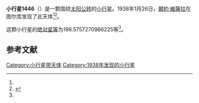 {{Infobox planet
| bgcolour = #FFFFC0
| name = 1446 Sillanpaa
| symbol = 
| image = 
| caption = 
| discovery = yes
| discovery_ref = 
| discoverer = [[爾約·維薩拉|爾約·維薩拉]]
| discovery_site = [[图尔库|图尔库]] 
| discovered = 1938年1月26日
| designations = yes
| mp_name = 
| named_after = 
| alt_names = 1938 BA/ 1935 GB / 1952 HQ3 / 1955 DQ / 1965 EA
| mp_category = [[主带小行星|主带小行星]]
| orbit_ref = <ref name="a">[http://ssd.jpl.nasa.gov/sbdb.cgi?sstr=1446 1446 Sillanpaa] {{Wayback|url=http://ssd.jpl.nasa.gov/sbdb.cgi?sstr=1446 |date=20201118164709 }}，小行星數據庫瀏覽器（JPL Small-Body Database Browser）－[[美国国家航空航天局|美国国家航空航天局]]喷气推进实验室</ref>
| epoch = 2456400.5 (2013年4月18日更新)
| aphelion = {{convert|2.474214468160245|AU|km|3|abbr=on|lk=out}}
| perihelion = {{convert|2.017368928679127|AU|km|3|abbr=on}}
| semimajor = {{convert|2.245791698419686|AU|km|3|abbr=on}}
| eccentricity = 0.101711468
| period = 1229.285149 [[日|日]]<br />3.37[[儒略年|儒略年]]
| avg_speed = 
| inclination = 5.255837853427678
| asc_node = 17.57662608703227
| mean_anomaly = 
| arg_peri = 196.5757270966225
| satellites = 
| physical_characteristics = yes
| dimensions = 
| mass = 
| density = 
| surface_grav = 
| escape_velocity = 
| sidereal_day = 
| axial_tilt = 
| pole_ecliptic_lat = 
| pole_ecliptic_lon = 
| albedo = 
| temperatures= 
| temp_name1 = 
| mean_temp_1 = 
| max_temp_1 = 
| temp_name2 = 
| max_temp_2 = 
| spectral_type = 
| abs_magnitude = 196.5757270966225
}}

'''小行星1446'''（{{lang-en|1446 Sillanpaa}}）是一颗围绕[[太阳|太阳]][[公转|公转]]的[[小行星|小行星]]。1938年1月26日，[[爾約·維薩拉|爾約·維薩拉]]在图尔库发现了此天体<ref name="a" /><ref>{{cite news|title=小行星列表|url=http://cfa-www.harvard.edu/iau/lists/NumberedMPs.txt|accessdate=2013-07-08|newspaper=哈佛大学|archive-date=2008-05-17|archive-url=https://web.archive.org/web/20080517010638/http://cfa-www.harvard.edu/iau/lists/NumberedMPs.txt|dead-url=no}}</ref>。

这颗小行星的[[绝对星等|绝对星等]]为196.5757270966225等<ref name="a" />。

==参考文献==
{{reflist}}
{{Minor Planet Number|[[小行星1445|小行星1445]]|[[小行星1447|小行星1447]]}}

{{小天体}}

[[Category:小行星带天体|Category:小行星带天体]]
[[Category:1938年发现的小行星|Category:1938年发现的小行星]]

{{asteroid-stub}}